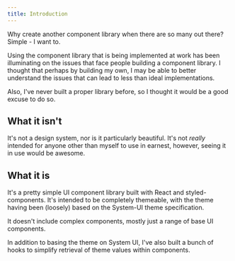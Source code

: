 ```yaml
---
title: Introduction
---
```


Why create another component library when there are so many out there? Simple -
I want to.

Using the component library that is being implemented at work has been
illuminating on the issues that face people building a component library. I
thought that perhaps by building my own, I may be able to better understand the
issues that can lead to less than ideal implementations.

Also, I've never built a proper library before, so I thought it would be a good
excuse to do so.

## What it isn't

It's not a design system, nor is it particularly beautiful. It's not _really_
intended for anyone other than myself to use in earnest, however, seeing it in
use would be awesome.

## What it is

It's a pretty simple UI component library built with React and
styled-components. It's intended to be completely themeable, with the theme
having been (loosely) based on the System-UI theme specification.

It doesn't include complex components, mostly just a range of base UI
components.

In addition to basing the theme on System UI, I've also built a bunch of hooks
to simplify retrieval of theme values within components.
